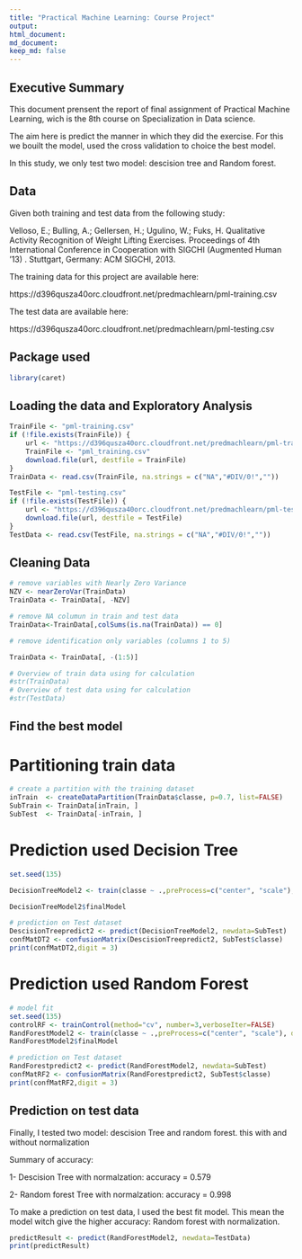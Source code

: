 ```yaml
---
title: "Practical Machine Learning: Course Project"
output: 
html_document:
md_document:
keep_md: false   
---
```


## Executive Summary

This document prensent the report of final assignment of Practical Machine Learning, wich is the 8th course on Specialization in Data science.

The aim here is predict the manner in which they did the exercise. For this we bouilt the model, used the cross validation to choice the best model. 

In this study, we only test two model: descision tree and Random forest. 

## Data

Given both training and test data from the following study:

Velloso, E.; Bulling, A.; Gellersen, H.; Ugulino, W.; Fuks, H. Qualitative Activity Recognition of Weight Lifting Exercises. Proceedings of 4th International Conference in Cooperation with SIGCHI (Augmented Human '13) . Stuttgart, Germany: ACM SIGCHI, 2013.
  
The training data for this project are available here:

https://d396qusza40orc.cloudfront.net/predmachlearn/pml-training.csv

The test data are available here:

https://d396qusza40orc.cloudfront.net/predmachlearn/pml-testing.csv 
  
## Package used 
```r
library(caret)
```

## Loading the data and Exploratory Analysis
```r
TrainFile <- "pml-training.csv"
if (!file.exists(TrainFile)) {
    url <- "https://d396qusza40orc.cloudfront.net/predmachlearn/pml-training.csv"
    TrainFile <- "pml_training.csv"
    download.file(url, destfile = TrainFile)
}
TrainData <- read.csv(TrainFile, na.strings = c("NA","#DIV/0!",""))

TestFile <- "pml-testing.csv"
if (!file.exists(TestFile)) {
    url <- "https://d396qusza40orc.cloudfront.net/predmachlearn/pml-testing.csv"
    download.file(url, destfile = TestFile)
}
TestData <- read.csv(TestFile, na.strings = c("NA","#DIV/0!",""))
```

## Cleaning Data
```r
# remove variables with Nearly Zero Variance
NZV <- nearZeroVar(TrainData)
TrainData <- TrainData[, -NZV]

# remove NA columun in train and test data
TrainData<-TrainData[,colSums(is.na(TrainData)) == 0]

# remove identification only variables (columns 1 to 5)

TrainData <- TrainData[, -(1:5)]

# Overview of train data using for calculation
#str(TrainData)
# Overview of test data using for calculation
#str(TestData)
```

## Find the best model 
# Partitioning train data 
```r
# create a partition with the training dataset 
inTrain  <- createDataPartition(TrainData$classe, p=0.7, list=FALSE)
SubTrain <- TrainData[inTrain, ]
SubTest  <- TrainData[-inTrain, ]
```

# Prediction used Decision Tree

```r
set.seed(135)

DecisionTreeModel2 <- train(classe ~ .,preProcess=c("center", "scale"), trControl=trainControl(method = "cv", number = 4), data=SubTrain, method="rpart")

DecisionTreeModel2$finalModel

# prediction on Test dataset
DescisionTreepredict2 <- predict(DecisionTreeModel2, newdata=SubTest)
confMatDT2 <- confusionMatrix(DescisionTreepredict2, SubTest$classe)
print(confMatDT2,digit = 3)
```

# Prediction used Random Forest

```r
# model fit
set.seed(135)
controlRF <- trainControl(method="cv", number=3,verboseIter=FALSE)
RandForestModel2 <- train(classe ~ .,preProcess=c("center", "scale"), data=SubTrain, method="rf",trControl=controlRF)
RandForestModel2$finalModel

# prediction on Test dataset
RandForestpredict2 <- predict(RandForestModel2, newdata=SubTest)
confMatRF2 <- confusionMatrix(RandForestpredict2, SubTest$classe)
print(confMatRF2,digit = 3)
```
## Prediction on test data

Finally, I tested two model: descision Tree and random forest. this with and without normalization 

Summary of accuracy:

1- Descision Tree with normalzation: accuracy =  0.579

2- Random forest Tree with normalzation: accuracy = 0.998

To make a prediction on test data, I used the best fit model. This mean the model witch give the higher accuracy: Random forest with normalization.

```r
predictResult <- predict(RandForestModel2, newdata=TestData)
print(predictResult)
```

